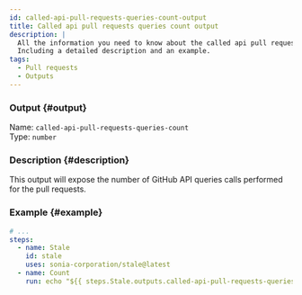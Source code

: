 ```yaml
---
id: called-api-pull-requests-queries-count-output
title: Called api pull requests queries count output
description: |
  All the information you need to know about the called api pull requests queries count output.
  Including a detailed description and an example.
tags:
  - Pull requests
  - Outputs
---
```


### Output {#output}

Name: `called-api-pull-requests-queries-count`  
Type: `number`

### Description {#description}

This output will expose the number of GitHub API queries calls performed for the pull requests.

### Example {#example}

```yml {6}
# ...
steps:
  - name: Stale
    id: stale
    uses: sonia-corporation/stale@latest
  - name: Count
    run: echo "${{ steps.Stale.outputs.called-api-pull-requests-queries-count }}"
```
